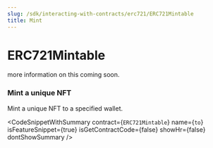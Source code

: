 ```yaml
---
slug: /sdk/interacting-with-contracts/erc721/ERC721Mintable
title: Mint
---
```



# ERC721Mintable

more information on this coming soon.


### Mint a unique NFT





Mint a unique NFT to a specified wallet.



<CodeSnippetWithSummary
      contract={`ERC721Mintable`}
      name={`to`}
      isFeatureSnippet={true}
      isGetContractCode={false}
      showHr={false}
      dontShowSummary
    />
  


